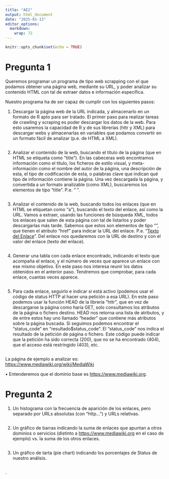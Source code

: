 ```yaml
---
title: "AE2"
output: html_document
date: "2025-01-13"
editor_options: 
  markdown: 
    wrap: 72
---
```


```r
knitr::opts_chunk$set(echo = TRUE)
```

# Pregunta 1

Queremos programar un programa de tipo web scrapping con el que podamos
obtener una página web, mediante su URL, y poder analizar su contenido
HTML con tal de extraer datos e información específica.

Nuestro programa ha de ser capaz de cumplir con los siguientes pasos:

1.  Descargar la página web de la URL indicada, y almacenarlo en un
    formato de R apto para ser tratado. El primer paso para realizar
    tareas de crawling y scraping es poder descargar los datos de la
    web. Para esto usaremos la capacidad de R y de sus librerías (httr y
    XML) para descargar webs y almacenarlas en variables que podamos
    convertir en un formato fácil de analizar (p.e. de HTML a XML).

```r

```

2.  Analizar el contenido de la web, buscando el título de la página
    (que en HTML se etiqueta como “title”). En las cabeceras web
    encontramos información como el título, los ficheros de estilo
    visual, y meta-información como el nombre del autor de la página,
    una descripción de esta, el tipo de codificación de esta, o palabras
    clave que indican qué tipo de información contiene la página. Una
    vez descargada la página, y convertida a un formato analizable (como
    XML), buscaremos los elementos de tipo “title”. P.e. “<title>Titulo
    de Página</title>”.

```r

```

3.  Analizar el contenido de la web, buscando todos los enlaces (que en
    HTML se etiquetan como “a”), buscando el texto del enlace, así como
    la URL. Vamos a extraer, usando las funciones de búsqueda XML, todos
    los enlaces que salen de esta página con tal de listarlos y poder
    descargarlas más tarde. Sabemos que estos son elementos de tipo
    “<a>”, que tienen el atributo “href” para indicar la URL del enlace.
    P.e. “<a href = ‘enlace’>Texto del Enlace</a>”. Del enlace nos
    quedaremos con la URL de destino y con el valor del enlace (texto
    del enlace).

```r

```

4.  Generar una tabla con cada enlace encontrado, indicando el texto que
    acompaña el enlace, y el número de veces que aparece un enlace con
    ese mismo objetivo. En este paso nos interesa reunir los datos
    obtenidos en el anterior paso. Tendremos que comprobar, para cada
    enlace, cuantas veces aparece.

```r

```

5.  Para cada enlace, seguirlo e indicar si está activo (podemos usar el
    código de status HTTP al hacer una petición a esa URL). En este paso
    podemos usar la función HEAD de la librería “httr”, que en vez de
    descargarse la página como haría GET, solo consultamos los atributos
    de la página o fichero destino. HEAD nos retorna una lista de
    atributos, y de entre estos hay uno llamado “header” que contiene
    más atributos sobre la página buscada. Si seguimos podemos encontrar
    el “status_code” en “resultado\$status_code”. El “status_code” nos
    indica el resultado de la petición de página o fichero. Este código
    puede indicar que la petición ha sido correcta (200), que no se ha
    encontrado (404), que el acceso está restringido (403), etc.

```r

```

La página de ejemplo a analizar es:
<https://www.mediawiki.org/wiki/MediaWiki>

• Entenderemos que el dominio base es <https://www.mediawiki.org>.

# Pregunta 2

1.  Un histograma con la frecuencia de aparición de los enlaces, pero
    separado por URLs absolutas (con “http…”) y URLs relativas.

```r

```

2.  Un gráfico de barras indicando la suma de enlaces que apuntan a
    otros dominios o servicios (distinto a <https://www.mediawiki.org>
    en el caso de ejemplo) vs. la suma de los otros enlaces.

```r

```

3.  Un gráfico de tarta (pie chart) indicando los porcentajes de Status
    de nuestro análisis.

```r

```

.
